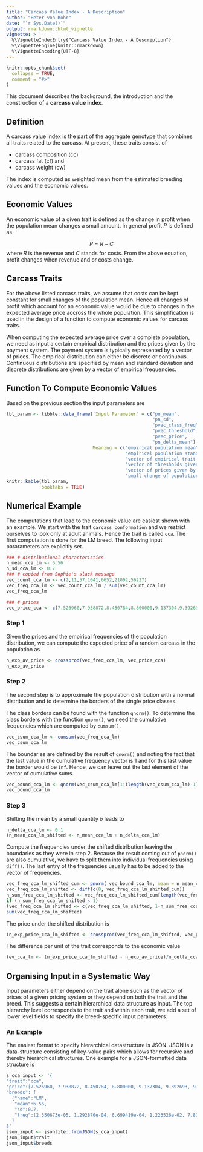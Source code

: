 ```yaml
---
title: "Carcass Value Index - A Description"
author: "Peter von Rohr"
date: "`r Sys.Date()`"
output: rmarkdown::html_vignette
vignette: >
  %\VignetteIndexEntry{"Carcass Value Index - A Description"}
  %\VignetteEngine{knitr::rmarkdown}
  %\VignetteEncoding{UTF-8}
---
```


```r
knitr::opts_chunk$set(
  collapse = TRUE,
  comment = "#>"
)
```

This document describes the background, the introduction and the construction of a __carcass value index__. 


## Definition
A carcass value index is the part of the aggregate genotype that combines all traits related to the carcass. At present, these traits consist of 

* carcass composition (cc)
* carcass fat (cf) and
* carcass weight (cw)

The index is computed as weighted mean from the estimated breeding values and the economic values.


## Economic Values
An economic value of a given trait is defined as the change in profit when the population mean changes a small amount. In general profit $P$ is defined as  

$$P = R - C$$
where $R$ is the revenue and $C$ stands for costs. From the above equation, profit changes when revenue and or costs change. 


## Carcass Traits
For the above listed carcass traits, we assume that costs can be kept constant for small changes of the population mean. Hence all changes of profit which account for an economic value would be due to changes in the expected average price accross the whole population. This simplification is used in the design of a function to compute economic values for carcass traits.

When computing the expected average price over a complete population, we need as input a certain empirical distribution and the prices given by the payment system. The payment system is typically represented by a vector of prices. The empirical distribution can either be discrete or continuous. Continuous distributions are specified by mean and standard deviation and discrete distributions are given by a vector of empirical frequencies. 


## Function To Compute Economic Values
Based on the previous section the input parameters are

```r
tbl_param <- tibble::data_frame(`Input Parameter` = c("pn_mean",
                                                      "pn_sd",
                                                      "pvec_class_freq",
                                                      "pvec_threshold",
                                                      "pvec_price",
                                                      "pn_delta_mean"),
                                Meaning = c("empirical population mean",
                                            "empirical population standard deviation",
                                            "vector of empirical trait frequencies",
                                            "vector of thresholds given by payment system",
                                            "vector of prices given by payment system",
                                            "small change of population mean"))
knitr::kable(tbl_param,
             booktabs = TRUE)
```


## Numerical Example
The computations that lead to the economic value are easiest shown with an example. We start with the trait `carcass conformation` and we restrict ourselves to look only at adult animals. Hence the trait is called `cca`. The first computation is done for the LM breed. The following input pararameters are explicitly set.

```r
### # distributional characteristics
n_mean_cca_lm <- 6.56
n_sd_cca_lm <- 0.7
### # copied from Sophie's slack message
vec_count_cca_lm <- c(2,11,57,1041,6652,21092,56227)
vec_freq_cca_lm <- vec_count_cca_lm / sum(vec_count_cca_lm)
vec_freq_cca_lm
```
```r
### # prices
vec_price_cca <- c(7.526960,7.938872,8.450784,8.800000,9.137304,9.392693,9.642693)
```


### Step 1
Given the prices and the empirical frequencies of the population distribution, we can compute the expected price of a random carcass in the population as

```r
n_exp_av_price <- crossprod(vec_freq_cca_lm, vec_price_cca)
n_exp_av_price
```


### Step 2
The second step is to approximate the population distribution with a normal distribution and to determine the borders of the single price classes.

The class borders can be found with the function `qnorm()`. To determine the class borders with the function `qnorm()`, we need the cumulative frequencies which are computed by `cumsum()`. 

```r
vec_csum_cca_lm <- cumsum(vec_freq_cca_lm)
vec_csum_cca_lm
```

The boundaries are defined by the result of `qnorm()` and noting the fact that the last value in the cumulative frequency vector is $1$ and for this last value the border would be `Inf`. Hence, we can leave out the last element of the vector of cumulative sums.

```r
vec_bound_cca_lm <- qnorm(vec_csum_cca_lm[1:(length(vec_csum_cca_lm)-1)], mean = n_mean_cca_lm, sd = n_sd_cca_lm, lower.tail = TRUE)
vec_bound_cca_lm
```

### Step 3 
Shifting the mean by a small quantity $\delta$ leads to

```r
n_delta_cca_lm <- 0.1
(n_mean_cca_lm_shifted <- n_mean_cca_lm + n_delta_cca_lm)
```

Compute the frequencies under the shifted distribution leaving the boundaries as they were in step 2. Because the result coming out of `pnorm()` are also cumulative, we have to split them into individual frequencies using `diff()`. The last entry of the frequencies usually has to be added to the vector of frequencies.

```r
vec_freq_cca_lm_shifted_cum <- pnorm( vec_bound_cca_lm, mean = n_mean_cca_lm_shifted, sd = n_sd_cca_lm )
vec_freq_cca_lm_shifted <- diff(c(0, vec_freq_cca_lm_shifted_cum))
n_sum_frea_cca_lm_shifted <- vec_freq_cca_lm_shifted_cum[length(vec_freq_cca_lm_shifted_cum)]
if (n_sum_frea_cca_lm_shifted < 1)
(vec_freq_cca_lm_shifted <- c(vec_freq_cca_lm_shifted, 1-n_sum_frea_cca_lm_shifted))
sum(vec_freq_cca_lm_shifted)
```

The price under the shifted distribution is

```r
(n_exp_price_cca_lm_shifted <- crossprod(vec_freq_cca_lm_shifted, vec_price_cca))
```

The difference per unit of the trait corresponds to the economic value

```r
(ev_cca_lm <- (n_exp_price_cca_lm_shifted - n_exp_av_price)/n_delta_cca_lm)
```


## Organising Input in a Systematic Way
Input parameters either depend on the trait alone such as the vector of prices of a given pricing system or they depend on both the trait and the breed. This suggests a certain hierarchical data structure as input. The top hierarchy level corresponds to the trait and within each trait, we add a set of lower level fields to specify the breed-specific input parameters. 


### An Example
The easiest format to specify hierarchical datastructure is JSON. JSON is a data-structure consisting of key-value pairs which allows for recursive and thereby hierarchical structures. One example for a JSON-formatted data structure is

```r
s_cca_input <- '{
"trait":"cca",
"price":[7.526960, 7.938872, 8.450784, 8.800000, 9.137304, 9.392693, 9.642693],
"breeds": [
  {"name":"LM",
   "mean":6.56,
   "sd":0.7,
   "freq":[2.350673e-05, 1.292870e-04, 6.699419e-04, 1.223526e-02, 7.818340e-02, 2.479020e-01, 6.608566e-01]}
  ]
}'
json_input <- jsonlite::fromJSON(s_cca_input)
json_input$trait
json_input$breeds


```

